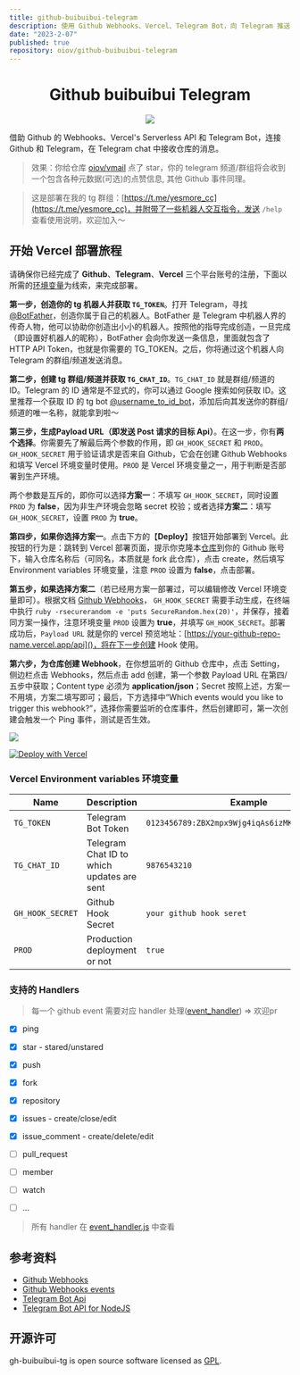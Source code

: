 ```yaml
---
title: github-buibuibui-telegram
description: 使用 Github Webhooks、Vercel、Telegram Bot，向 Telegram 推送 Github 仓库消息
date: "2023-2-07"
published: true
repository: oiov/github-buibuibui-telegram
---
```


<div align="center">
    <h1>Github buibuibui Telegram</h1> 
</div>

<div align="center">
  <img src="https://i.postimg.cc/3wL5dCw7/about.png"/>
</div> 

借助 Github 的 Webhooks、Vercel's Serverless API 和 Telegram Bot，连接 Github 和 Telegram，在 Telegram chat 中接收仓库的消息。

> 效果：你给仓库 [oiov/vmail](https://github.com/oiov/vmail) 点了 star，你的 telegram 频道/群组将会收到一个包含各种元数据(可选)的点赞信息, 其他 Github 事件同理。

> 这是部署在我的 tg 群组：[https://t.me/yesmore_cc](https://t.me/yesmore_cc)，并附带了一些机器人交互指令，发送 `/help` 查看使用说明，欢迎加入～

## 开始 Vercel 部署旅程

请确保你已经完成了 **Github**、**Telegram**、**Vercel** 三个平台账号的注册，下面以所需的[环境变量](#Vercel-Environment-variables-环境变量)为线索，来完成部署。


**第一步，创造你的 tg 机器人并获取 `TG_TOKEN`**。打开 Telegram，寻找 [@BotFather](https://t.me/BotFather)，创造你属于自己的机器人。BotFather 是 Telegram 中机器人界的传奇人物，他可以协助你创造出小小的机器人。按照他的指导完成创造，一旦完成（即设置好机器人的昵称），BotFather 会向你发送一条信息，里面就包含了 HTTP API Token，也就是你需要的 TG_TOKEN。之后，你将通过这个机器人向 Telegram 的群组/频道发送消息。

**第二步，创建 tg 群组/频道并获取 `TG_CHAT_ID`**。`TG_CHAT_ID` 就是群组/频道的 ID。Telegram 的 ID 通常是不显式的，你可以通过 Google 搜索如何获取 ID。这里推荐一个获取 ID 的 tg bot [@username_to_id_bot](https://t.me/username_to_id_bot)，添加后向其发送你的群组/频道的唯一名称，就能拿到啦～

**第三步，生成Payload URL（即发送 Post 请求的目标 Api）**。在这一步，你有**两个选择**。你需要先了解最后两个参数的作用，即 `GH_HOOK_SECRET` 和 `PROD`。`GH_HOOK_SECRET` 用于验证请求是否来自 Github，它会在创建 Github Webhooks 和填写 Vercel 环境变量时使用。`PROD` 是 Vercel 环境变量之一，用于判断是否部署到生产环境。

两个参数是互斥的，即你可以选择**方案一**：不填写 `GH_HOOK_SECRET`，同时设置 `PROD` 为 **false**，因为非生产环境会忽略 secret 校验；或者选择**方案二**：填写 `GH_HOOK_SECRET`，设置 `PROD` 为 **true**。

**第四步，如果你选择方案一**。点击下方的【**Deploy**】按钮开始部署到 Vercel。此按钮的行为是：跳转到 Vercel 部署页面，提示你克隆本[仓库](https://github.com/oiov/github-buibuibui-telegram)到你的 Github 账号下，输入仓库名称后（可同名，本质就是 fork 此仓库），点击 create，然后填写 Environment variables 环境变量，注意 `PROD` 设置为 **false**，点击部署。

**第五步，如果选择方案二**（若已经用方案一部署过，可以编辑修改 Vercel 环境变量即可）。根据文档 [Github Webhooks](https://docs.github.com/zh/developers/webhooks-and-events/webhooks/about-webhooks)，
`GH_HOOK_SECRET` 需要手动生成，在终端中执行 `ruby -rsecurerandom -e 'puts SecureRandom.hex(20)'`，并保存，接着同方案一操作，注意环境变量 `PROD` 设置为 **true**，并填写 `GH_HOOK_SECRET`。部署成功后，`Payload URL` 就是你的 vercel 预览地址：[https://your-github-repo-name.vercel.app/api]()，将在下一步创建 Hook 使用。

**第六步，为仓库创建 Webhook**，在你想监听的 Github 仓库中，点击 Setting，侧边栏点击 Webhooks，然后点击 add 创建，第一个参数 Payload URL 在第四/五步中获取；Content type 必须为 **application/json**；Secret 按照上述，方案一不用填，方案二填写即可；最后，下方选择中“Which events would you like to trigger this webhook?”，选择你需要监听的仓库事件，然后创建即可，第一次创建会触发一个 Ping 事件，测试是否生效。

![](https://i.postimg.cc/C5qWP3sL/hook.png)

[![Deploy with Vercel](https://vercel.com/button)](https://vercel.com/new/git/external?repository-url=https%3A%2F%2Fgithub.com%2Foiov%2Fgh-buibuibui-tg&env=TG_TOKEN,TG_CHAT_ID,GH_HOOK_SECRET,PROD&envDescription=Environment%20variables%20needed%20to%20setup%20notifier&envLink=https%3A%2F%2Fgithub.com%2Foiov%2Fgh-buibuibui-tg%23environment-variables&project-name=gh-buibuibui-tg&repo-name=gh-buibuibui-tg)

### Vercel Environment variables 环境变量

| Name             | Description                                | Example                                         |
| ---------------- | ------------------------------------------ | ----------------------------------------------- |
| `TG_TOKEN`       | Telegram Bot Token                         | `0123456789:ZBX2mpx9Wjg4iqAs6izMKDXVgVV92dOA0a` |
| `TG_CHAT_ID`     | Telegram Chat ID to which updates are sent | `9876543210`                                    |
| `GH_HOOK_SECRET` | Github Hook Secret                         | `your github hook seret`                        |
| `PROD`           | Production deployment or not               | `true`                                          |


### 支持的 Handlers

> 每一个 github event 需要对应 handler 处理([event_handler](/core/event_handler.js)) => 欢迎pr

  - [x] ping
  - [x] star - stared/unstared
  - [x] push
  - [x] fork
  - [x] repository
  - [x] issues - create/close/edit
  - [x] issue_comment - create/delete/edit
  - [ ] pull_request
  - [ ] member
  - [ ] watch
  - [ ] ...


> 所有 handler 在 [event_handler.js]([/core/event_handler.js](https://github.com/oiov/gh-buibuibui-tg/blob/main/core/event_handler.js)) 中查看

## 参考资料

- [Github Webhooks](https://docs.github.com/zh/developers/webhooks-and-events/webhooks/about-webhooks)
- [Github Webhooks events ](https://docs.github.com/zh/developers/webhooks-and-events/webhooks/webhook-events-and-payloads)
- [Telegram Bot Api](https://core.telegram.org/api)
- [Telegram Bot API for NodeJS](https://github.com/yagop/node-telegram-bot-api)

## 开源许可

gh-buibuibui-tg is open source software licensed as [GPL](/LICENSE).
